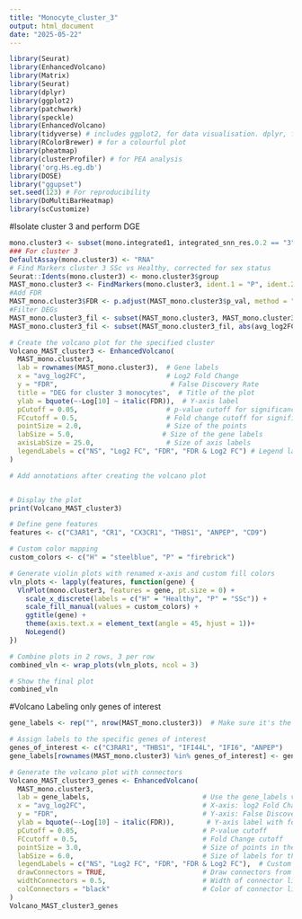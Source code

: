 ```yaml
---
title: "Monocyte_cluster_3"
output: html_document
date: "2025-05-22"
---
```


```r
library(Seurat)
library(EnhancedVolcano)
library(Matrix)
library(Seurat)
library(dplyr)
library(ggplot2)
library(patchwork)
library(speckle)
library(EnhancedVolcano)
library(tidyverse) # includes ggplot2, for data visualisation. dplyr, for data manipulation.
library(RColorBrewer) # for a colourful plot
library(pheatmap)
library(clusterProfiler) # for PEA analysis
library('org.Hs.eg.db')
library(DOSE)
library("ggupset") 
set.seed(123) # For reproducibility
library(DoMultiBarHeatmap)
library(scCustomize)
```


#Isolate cluster 3 and perform DGE
```r
mono.cluster3 <- subset(mono.integrated1, integrated_snn_res.0.2 == "3")
### For cluster 3
DefaultAssay(mono.cluster3) <- "RNA"
# Find Markers cluster 3 SSc vs Healthy, corrected for sex status
Seurat::Idents(mono.cluster3) <- mono.cluster3$group
MAST_mono.cluster3 <- FindMarkers(mono.cluster3, ident.1 = "P", ident.2 = "H", test.use = "MAST", latent.vars = "gender")
#Add FDR
MAST_mono.cluster3$FDR <- p.adjust(MAST_mono.cluster3$p_val, method = "BH")
#Filter DEGs
MAST_mono.cluster3_fil <- subset(MAST_mono.cluster3, MAST_mono.cluster3$FDR <= 0.05)
MAST_mono.cluster3_fil <- subset(MAST_mono.cluster3_fil, abs(avg_log2FC) >= 0.5 )
```

```r
# Create the volcano plot for the specified cluster
Volcano_MAST_cluster3 <- EnhancedVolcano(
  MAST_mono.cluster3,
  lab = rownames(MAST_mono.cluster3),  # Gene labels
  x = "avg_log2FC",                    # Log2 Fold Change
  y = "FDR",                            # False Discovery Rate
  title = "DEG for cluster 3 monocytes",  # Title of the plot
  ylab = bquote(~-Log[10] ~ italic(FDR)),  # Y-axis label
  pCutoff = 0.05,                      # p-value cutoff for significance
  FCcutoff = 0.5,                      # Fold change cutoff for significance
  pointSize = 2.0,                     # Size of the points
  labSize = 5.0,                      # Size of the gene labels
  axisLabSize = 25.0,                  # Size of axis labels
  legendLabels = c("NS", "Log2 FC", "FDR", "FDR & Log2 FC") # Legend labels
)

# Add annotations after creating the volcano plot


# Display the plot
print(Volcano_MAST_cluster3)
```
```r
# Define gene features
features <- c("C3AR1", "CR1", "CX3CR1", "THBS1", "ANPEP", "CD9")

# Custom color mapping
custom_colors <- c("H" = "steelblue", "P" = "firebrick")

# Generate violin plots with renamed x-axis and custom fill colors
vln_plots <- lapply(features, function(gene) {
  VlnPlot(mono.cluster3, features = gene, pt.size = 0) +
    scale_x_discrete(labels = c("H" = "Healthy", "P" = "SSc")) +
    scale_fill_manual(values = custom_colors) +
    ggtitle(gene) +
    theme(axis.text.x = element_text(angle = 45, hjust = 1))+
    NoLegend()
})

# Combine plots in 2 rows, 3 per row
combined_vln <- wrap_plots(vln_plots, ncol = 3)

# Show the final plot
combined_vln
```
#Volcano Labeling only genes of interest
```r

gene_labels <- rep("", nrow(MAST_mono.cluster3))  # Make sure it's the same length as the number of rows in your dataset

# Assign labels to the specific genes of interest
genes_of_interest <- c("C3RAR1", "THBS1", "IFI44L", "IFI6", "ANPEP")
gene_labels[rownames(MAST_mono.cluster3) %in% genes_of_interest] <- genes_of_interest

# Generate the volcano plot with connectors
Volcano_MAST_cluster3_genes <- EnhancedVolcano(
  MAST_mono.cluster3,
  lab = gene_labels,                            # Use the gene_labels vector
  x = "avg_log2FC",                             # X-axis: log2 Fold Change
  y = "FDR",                                    # Y-axis: False Discovery Rate
  ylab = bquote(~-Log[10] ~ italic(FDR)),        # Y-axis label with formula notation
  pCutoff = 0.05,                               # P-value cutoff
  FCcutoff = 0.5,                               # Fold Change cutoff
  pointSize = 3.0,                              # Size of points in the plot
  labSize = 6.0,                                # Size of labels for the genes
  legendLabels = c("NS", "Log2 FC", "FDR", "FDR & Log2 FC"),  # Custom legend
  drawConnectors = TRUE,                        # Draw connectors from labels to points
  widthConnectors = 0.5,                        # Width of connector lines
  colConnectors = "black"                       # Color of connector lines
)
Volcano_MAST_cluster3_genes

```
